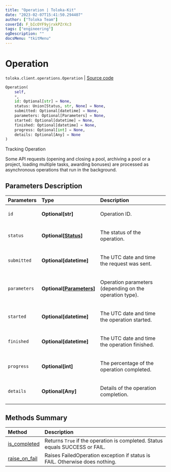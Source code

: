 ```yaml
---
title: "Operation | Toloka-Kit"
date: "2023-02-07T15:41:50.294407"
author: ["Toloka Team"]
coverId: F_bIcOYF9yjrxkPZrXc3
tags: ["engineering"]
ogDescription: ""
docsMenu: "tkitMenu"
---
```


# Operation
`toloka.client.operations.Operation` | [Source code](https://github.com/Toloka/toloka-kit/blob/v1.1.3/src/client/operations.py#L51)

```python
Operation(
    self,
    *,
    id: Optional[str] = None,
    status: Union[Status, str, None] = None,
    submitted: Optional[datetime] = None,
    parameters: Optional[Parameters] = None,
    started: Optional[datetime] = None,
    finished: Optional[datetime] = None,
    progress: Optional[int] = None,
    details: Optional[Any] = None
)
```

Tracking Operation

Some API requests (opening and closing a pool, archiving a pool or a project, loading multiple tasks,
awarding bonuses) are processed as asynchronous operations that run in the background.

## Parameters Description

| Parameters | Type | Description |
| :----------| :----| :-----------|
`id`|**Optional\[str\]**|<p>Operation ID.</p>
`status`|**Optional\[[Status](/docs-new/toloka-kit/reference/toloka.client.operations.Operation.Status)\]**|<p>The status of the operation.</p>
`submitted`|**Optional\[datetime\]**|<p>The UTC date and time the request was sent.</p>
`parameters`|**Optional\[[Parameters](/docs-new/toloka-kit/reference/toloka.client.operations.Operation.Parameters)\]**|<p>Operation parameters (depending on the operation type).</p>
`started`|**Optional\[datetime\]**|<p>The UTC date and time the operation started.</p>
`finished`|**Optional\[datetime\]**|<p>The UTC date and time the operation finished.</p>
`progress`|**Optional\[int\]**|<p>The percentage of the operation completed.</p>
`details`|**Optional\[Any\]**|<p>Details of the operation completion.</p>
## Methods Summary

| Method | Description |
| :------| :-----------|
[is_completed](/docs-new/toloka-kit/reference/toloka.client.operations.Operation.is_completed)| Returns `True` if the operation is completed. Status equals SUCCESS or FAIL.
[raise_on_fail](/docs-new/toloka-kit/reference/toloka.client.operations.Operation.raise_on_fail)| Raises FailedOperation exception if status is FAIL. Otherwise does nothing.
